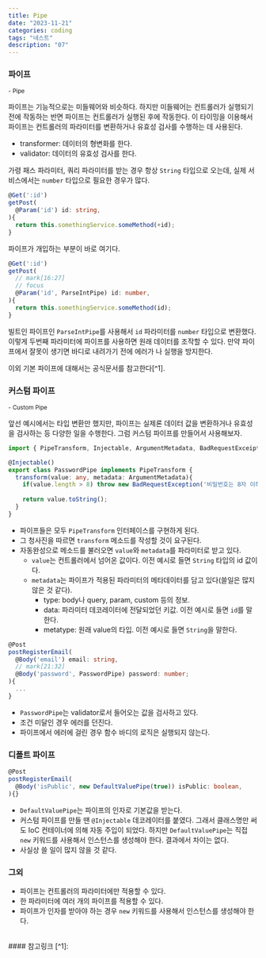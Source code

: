 ```yaml
---
title: Pipe
date: "2023-11-21"
categories: coding
tags: "네스트"
description: "07"
---
```


<HeadingNavigator />

### 파이프
<small>- Pipe</small>

파이프는 기능적으로는 미들웨어와 비슷하다. 하지만 미들웨어는 컨트롤러가 실행되기 전에 작동하는 반면 파이프는 컨트롤러가 실행된 후에 작동한다. 이 타이밍을 이용해서 파이프는 컨트롤러의 파라미터를 변환하거나 유효성 검사를 수행하는 데 사용된다.
- transformer: 데이터의 형변화를 한다.
- validator: 데이터의 유효성 검사를 한다.

가령 패스 파라미터, 쿼리 파라미터를 받는 경우 항상 `String` 타입으로 오는데, 실제 서비스에서는 `number` 타입으로 필요한 경우가 많다.
```ts
@Get(':id')
getPost(
  @Param('id') id: string,
){
  return this.somethingService.someMethod(+id);
}
```

파이프가 개입하는 부분이 바로 여기다.
```ts xx.controller.ts
@Get(':id')
getPost(
  // mark[16:27]
  // focus 
  @Param('id', ParseIntPipe) id: number,
){
  return this.somethingService.someMethod(id);
}
```
빌트인 파이프인 `ParseIntPipe`를 사용해서 `id` 파라미터를 `number` 타입으로 변환했다. 이렇게 두번째 파라미터에 파이프를 사용하면 원래 데이터를 조작할 수 있다. 만약 파이프에서 잘못이 생기면 바디로 내려가기 전에 에러가 나 실행을 방지한다.

이외 기본 파이프에 대해서는 공식문서를 참고한다[^1].


### 커스텀 파이프
<small>- Custom Pipe</small>

앞선 예시에서는 타입 변환만 했지만, 파이프는 실제론 데이터 값을 변환하거나 유효성을 검사하는 등 다양한 일을 수행한다. 그럼 커스텀 파이프를 만들어서 사용해보자.

```ts
import { PipeTransform, Injectable, ArgumentMetadata, BadRequestExceiption } from '@nestjs/common'

@Injectable()
export class PasswordPipe implements PipeTransform {
  transform(value: any, metadata: ArgumentMetadata){
    if(value.length > 8) throw new BadRequestException('비밀번호는 8자 이하로 입력해주세요');
     
    return value.toString();
  }
}
```
- 파이프들은 모두 `PipeTransform` 인터페이스를 구현하게 된다.
- 그 청사진을 따르면 `transform` 메소드를 작성할 것이 요구된다.
- 자동완성으로 메소드를 불러오면 `value`와 `metadata`를 파라미터로 받고 있다.
  - `value`는 컨트롤러에서 넘어온 값이다. 이전 예시로 들면 `String` 타입의 id 값이다.
  - `metadata`는 파이프가 적용된 파라미터의 메타데이터를 담고 있다(쓸일은 많지 않은 것 같다).
    - type: body나 query, param, custom 등의 정보.
    - data: 파라미터 데코레이터에 전달되었던 키값. 이전 예시로 들면 `id`를 말한다.
    - metatype: 원래 value의 타입. 이전 예시로 들면 `String`을 말한다.

```ts
@Post
postRegisterEmail(
  @Body('email') email: string,
  // mark[21:32]
  @Body('password', PasswordPipe) password: number;
){
  ...
}
```
- `PasswordPipe`는 validator로서 들어오는 값을 검사하고 있다.
- 조건 미달인 경우 에러를 던진다.
- 파이프에서 에러에 걸린 경우 함수 바디의 로직은 실행되지 않는다.

### 디폴트 파이프
```ts
@Post
postRegisterEmail(
  @Body('isPublic', new DefaultValuePipe(true)) isPublic: boolean,
){}
```
- `DefaultValuePipe`는 파이프의 인자로 기본값을 받는다.
- 커스텀 파이프를 만들 땐 `@Injectable` 데코레이터를 붙였다. 그래서 클래스명만 써도 IoC 컨테이너에 의해 자동 주입이 되었다. 하지만 `DefaultValuePipe`는 직접 `new` 키워드를 사용해서 인스턴스를 생성해야 한다. 결과에서 차이는 없다.
- 사실상 쓸 일이 많지 않을 것 같다.

### 그외
- 파이프는 컨트롤러의 파라미터에만 적용할 수 있다.
- 한 파라미터에 여러 개의 파이프를 적용할 수 있다.
- 파이프가 인자를 받아야 하는 경우 `new` 키워드를 사용해서 인스턴스를 생성해야 한다.

<br />
#### 참고링크
[^1]: <Lnk text='빌트인 파이프' href='https://docs.nestjs.com/pipes#built-in-pipes' />


